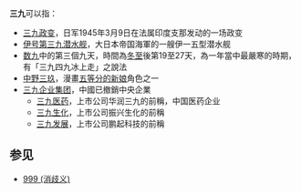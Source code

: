 '''三九'''可以指：
* [[三九政变|三九政变]]，日军1945年3月9日在法属印度支那发动的一场政变
* [[伊号第三九潜水舰|伊号第三九潜水舰]]，大日本帝国海軍的一艘伊一五型潜水舰
* [[数九|数九]]中的第三個九天，時間為[[冬至|冬至]]後第19至27天，為一年當中最嚴寒的時期，有「三九四九冰上走」之說法
* [[五等分的新娘|中野三玖]]，漫畫[[五等分的新娘|五等分的新娘]]角色之一
* [[三九企业集团|三九企业集团]]，中國已撤銷中央企業
**  [[三九医药|三九医药]]，上市公司华润三九的前稱，中国医药企业
** [[三九生化|三九生化]]，上市公司振兴生化的前稱
** [[三九发展|三九发展]]，上市公司鹏起科技的前稱

== 参见 ==
*[[999_(消歧义)|999 (消歧义)]]

{{Disambiguation|Cat=二字消歧义}}